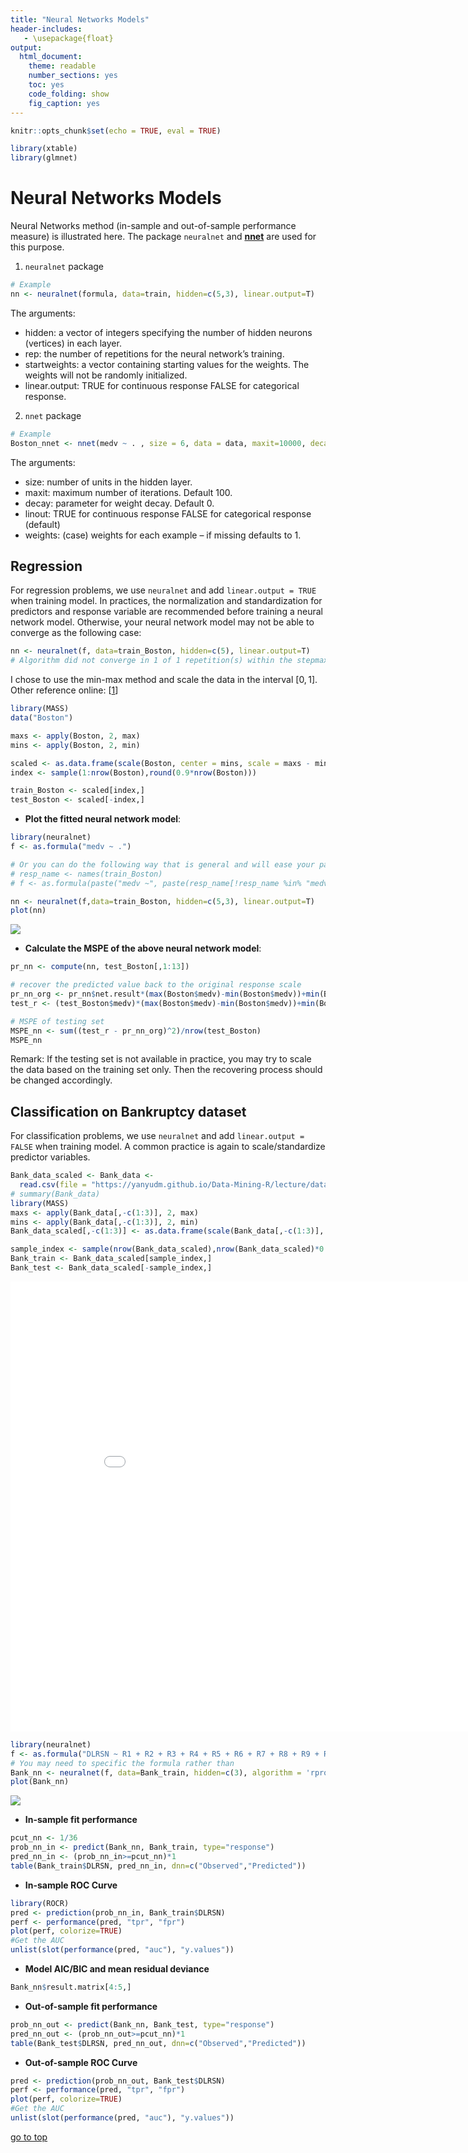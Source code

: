 ```yaml
---
title: "Neural Networks Models"
header-includes:
   - \usepackage{float}
output: 
  html_document: 
    theme: readable
    number_sections: yes
    toc: yes
    code_folding: show
    fig_caption: yes
---
```


```r
knitr::opts_chunk$set(echo = TRUE, eval = TRUE)
```

```r
library(xtable)
library(glmnet)
```

# Neural Networks Models

Neural Networks method (in-sample and out-of-sample performance measure) is illustrated here. The package `neuralnet` and [**nnet**](http://cran.r-project.org/web/packages/nnet/nnet.pdf) are used for this purpose.

1.  `neuralnet` package

```r
# Example
nn <- neuralnet(formula, data=train, hidden=c(5,3), linear.output=T)
```

The arguments:

-   hidden: a vector of integers specifying the number of hidden neurons (vertices) in each layer.
-   rep: the number of repetitions for the neural network's training.
-   startweights: a vector containing starting values for the weights. The weights will not be randomly initialized.
-   linear.output: TRUE for continuous response FALSE for categorical response.

2.  `nnet` package

```r
# Example
Boston_nnet <- nnet(medv ~ . , size = 6, data = data, maxit=10000, decay=0.006, linout = TRUE)
```

The arguments:

-   size: number of units in the hidden layer.
-   maxit: maximum number of iterations. Default 100.
-   decay: parameter for weight decay. Default 0.
-   linout: TRUE for continuous response FALSE for categorical response (default)
-   weights: (case) weights for each example -- if missing defaults to 1.

## Regression

For regression problems, we use `neuralnet` and add `linear.output = TRUE` when training model. In practices, the normalization and standardization for predictors and response variable are recommended before training a neural network model. Otherwise, your neural network model may not be able to converge as the following case:
```r
nn <- neuralnet(f, data=train_Boston, hidden=c(5), linear.output=T)
# Algorithm did not converge in 1 of 1 repetition(s) within the stepmax.
```

I chose to use the min-max method and scale the data in the interval $[0,1]$. Other reference online: [[1](https://machinelearningmastery.com/how-to-improve-neural-network-stability-and-modeling-performance-with-data-scaling/)]

```r
library(MASS)
data("Boston")

maxs <- apply(Boston, 2, max) 
mins <- apply(Boston, 2, min)

scaled <- as.data.frame(scale(Boston, center = mins, scale = maxs - mins))
index <- sample(1:nrow(Boston),round(0.9*nrow(Boston)))

train_Boston <- scaled[index,]
test_Boston <- scaled[-index,]
```


-   **Plot the fitted neural network model**:

```r
library(neuralnet)
f <- as.formula("medv ~ .")

# Or you can do the following way that is general and will ease your pain to manually update formula:
# resp_name <- names(train_Boston)
# f <- as.formula(paste("medv ~", paste(resp_name[!resp_name %in% "medv"], collapse = " + ")))

nn <- neuralnet(f,data=train_Boston, hidden=c(5,3), linear.output=T)
plot(nn)
```
![](pic/plot_nn.png)



-   **Calculate the MSPE of the above neural network model**:

```r
pr_nn <- compute(nn, test_Boston[,1:13])

# recover the predicted value back to the original response scale 
pr_nn_org <- pr_nn$net.result*(max(Boston$medv)-min(Boston$medv))+min(Boston$medv)
test_r <- (test_Boston$medv)*(max(Boston$medv)-min(Boston$medv))+min(Boston$medv)

# MSPE of testing set
MSPE_nn <- sum((test_r - pr_nn_org)^2)/nrow(test_Boston)
MSPE_nn
```
Remark: If the testing set is not available in practice, you may try to scale the data based on the training set only. Then the recovering process should be changed accordingly. 

## Classification on Bankruptcy dataset

For classification problems, we use `neuralnet` and add `linear.output = FALSE` when training model. A common practice is again to scale/standardize predictor variables.

```r
Bank_data_scaled <- Bank_data <- 
  read.csv(file = "https://yanyudm.github.io/Data-Mining-R/lecture/data/bankruptcy.csv", header=T)
# summary(Bank_data)
library(MASS)
maxs <- apply(Bank_data[,-c(1:3)], 2, max)
mins <- apply(Bank_data[,-c(1:3)], 2, min)
Bank_data_scaled[,-c(1:3)] <- as.data.frame(scale(Bank_data[,-c(1:3)], center = mins, scale = maxs - mins))

sample_index <- sample(nrow(Bank_data_scaled),nrow(Bank_data_scaled)*0.70)
Bank_train <- Bank_data_scaled[sample_index,]
Bank_test <- Bank_data_scaled[-sample_index,]
```

<kbd>![Bankruptcy Variable Description](pic/BankruptcyVarDesp.pdf){width="900px" height="720px"} </kbd>

```r
library(neuralnet)
f <- as.formula("DLRSN ~ R1 + R2 + R3 + R4 + R5 + R6 + R7 + R8 + R9 + R10")
# You may need to specific the formula rather than 
Bank_nn <- neuralnet(f, data=Bank_train, hidden=c(3), algorithm = 'rprop+', linear.output=F, likelihood = T)
plot(Bank_nn)
```

![](pic/plot_Bank_nn.png)

-   **In-sample fit performance**

```r
pcut_nn <- 1/36
prob_nn_in <- predict(Bank_nn, Bank_train, type="response")
pred_nn_in <- (prob_nn_in>=pcut_nn)*1
table(Bank_train$DLRSN, pred_nn_in, dnn=c("Observed","Predicted"))
```

- **In-sample ROC Curve**

```r
library(ROCR)
pred <- prediction(prob_nn_in, Bank_train$DLRSN)
perf <- performance(pred, "tpr", "fpr")
plot(perf, colorize=TRUE)
#Get the AUC
unlist(slot(performance(pred, "auc"), "y.values"))
```

- **Model AIC/BIC and mean residual deviance**

```r
Bank_nn$result.matrix[4:5,]
```

- **Out-of-sample fit performance**

```r
prob_nn_out <- predict(Bank_nn, Bank_test, type="response")
pred_nn_out <- (prob_nn_out>=pcut_nn)*1
table(Bank_test$DLRSN, pred_nn_out, dnn=c("Observed","Predicted"))
```

- **Out-of-sample ROC Curve**

```r
pred <- prediction(prob_nn_out, Bank_test$DLRSN)
perf <- performance(pred, "tpr", "fpr")
plot(perf, colorize=TRUE)
#Get the AUC
unlist(slot(performance(pred, "auc"), "y.values"))
```


[go to top](#header)

<!-- ## Classification -->

<!-- __Note__: -->

<!-- - For classification problems with nnet you need to code the response to _factor_ first. In addition you want to add type = "class" for _predict()_  function. -->

<!-- ### Credit Scoring Data -->

<!-- ```{r} -->

<!-- credit_data <- read.csv(file = "https://yanyudm.github.io/Data-Mining-R/lecture/data/credit_default.csv", header=T) -->

<!-- # rename -->

<!-- library(dplyr) -->

<!-- credit_data<- rename(credit_data, default=default.payment.next.month) -->

<!-- # convert categorical data to factor -->

<!-- credit_data$SEX<- as.factor(credit_data$SEX) -->

<!-- credit_data$EDUCATION<- as.factor(credit_data$EDUCATION) -->

<!-- credit_data$MARRIAGE<- as.factor(credit_data$MARRIAGE) -->

<!-- ``` -->

<!-- ```{r} -->

<!-- index <- sample(nrow(credit_data),nrow(credit_data)*0.90) -->

<!-- credit_train = credit_data[index,] -->

<!-- credit_test = credit_data[-index,] -->

<!-- ``` -->

<!-- You are already familiar with the credit scoring set. Let's define a cost function for benchmarking testing set performance. Note this is slightly different from the one we used for searching for optimal cut-off probability in logistic regression. Here the 2nd argument is the predict class instead of the predict probability (since many methods are not based on predict probability). -->

<!-- ```{r} -->

<!-- creditcost <- function(observed, predicted){ -->

<!--   weight1 <- 5 -->

<!--   weight0 <- 1 -->

<!--   c1 <- (observed==1)&(predicted == 0) #logical vector - true if actual 1 but predict 0 -->

<!--   c0 <- (observed==0)&(predicted == 1) #logical vector - true if actual 0 but predict 1 -->

<!--   return(mean(weight1*c1+weight0*c0)) -->

<!-- } -->

<!-- ``` -->

<!-- ```{r, message=FALSE} -->

<!-- library(nnet) -->

<!-- credit_nnet <- nnet(default~., data=credit_train, size=20, maxit=5000) -->

<!-- ``` -->

<!-- ```{r} -->

<!-- prob_nnet <- predict(credit_nnet, credit_test) -->

<!-- pred_nnet <- as.numeric(prob_nnet > 0.05) -->

<!-- table(credit_test$default,pred_nnet, dnn=c("Observed","Predicted")) -->

<!-- cat("Misclassification rate =", mean(ifelse(credit_test$default != pred_nnet, 1, 0))) -->

<!-- cat("Asymmetric cost (with ratio 10:1) =", creditcost(credit_test$default, pred_nnet)) -->

<!-- ``` -->

<!-- [go to top](#header) -->

